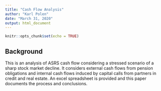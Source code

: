 ```yaml
---
title: "Cash Flow Analysis"
author: "Karl Polen"
date: "March 31, 2020"
output: html_document
---
```


```r
knitr::opts_chunk$set(echo = TRUE)
```

## Background

This is an analysis of ASRS cash flow considering a stressed scenario of a sharp stock market decline.  It considers external cash flows from pension obligations and internal cash flows induced by capital calls from partners in credit and real estate.  An excel spreadsheet is provided and this paper documents the process and conclusions.